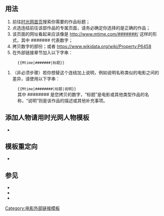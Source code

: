 <noinclude>{{template doc page viewed directly}}</noinclude>
{{High-use|4049}}
<!-- 在本行下編輯模板說明 -->

{{Uses Wikidata|P6458}}

== 用法 ==
#前往[http://www.mtime.com/ 时光网首页]搜索你需要的作品标题；
#点选连结前往该部作品的专属页面，请务必确定你选择的是正确的作品；
#该页面的网址看起来应该像是 http://www.mtime.com/#######/ 这样的形式，其中 ####### 代表数字；
#拷贝数字的部份；或者 https://www.wikidata.org/wiki/Property:P6458
#在外部链接章节加入以下字串：
:<code><nowiki>{{Mtime|#######|标题}}</nowiki></code>
#（非必须步骤）若你想替这个连结加上说明，例如说明名称类似的电影之间的差异，请使用以下字串：
:<code><nowiki>{{Mtime|########|标题|说明}}</nowiki></code>
:其中 ######## 是您拷贝的数字，“标题”是电影或其他类型作品的名称，“说明”则是该作品的描述或其他补充事项。

== 添加人物请用时光网人物模板 ==
* {{tl|Mtime people}}
== 模板重定向 ==
* {{tl|时光网}}
== 参见 == 
* {{tl|Imdb title}}
* {{tl|Douban}}
* {{tl|M1905}}

<includeonly>
<!-- 本行下加入模板的分類 -->
[[Category:电影外部链接模板]]

</includeonly>